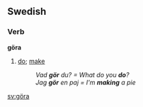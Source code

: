 ==Swedish==
{{sv-verb|göra|gör|gjorde|gjort|gör|görande|gjord}}
===Verb===
'''göra'''
#[[do]]; [[make]]
#:''Vad '''gör''' du? = What do you '''do'''?''
#:''Jag '''gör''' en paj = I'm '''making''' a pie''

[[sv:göra]]